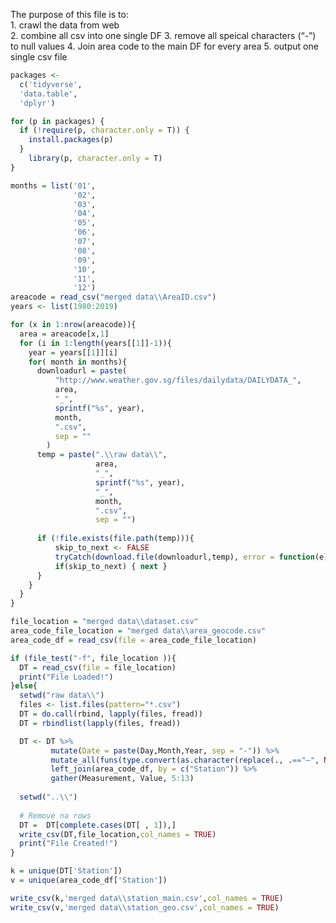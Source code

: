 The purpose of this file is to: \
1. crawl the data from web \
2. combine all csv into one single DF
3. remove all speical characters ("-") to null values
4. Join area code to the main DF for every area
5. output one single csv file 

```r
packages <-
  c('tidyverse',
  'data.table',
  'dplyr')

for (p in packages) {
  if (!require(p, character.only = T)) {
    install.packages(p)
  }
    library(p, character.only = T)
}

```


```r
months = list('01',
              '02',
              '03',
              '04',
              '05',
              '06',
              '07',
              '08',
              '09',
              '10',
              '11',
              '12')
areacode = read_csv("merged data\\AreaID.csv")
years <- list(1980:2019)

for (x in 1:nrow(areacode)){
  area = areacode[x,1]
  for (i in 1:length(years[[1]]-1)){
    year = years[[1]][i]
    for( month in months){
      downloadurl = paste(
          "http://www.weather.gov.sg/files/dailydata/DAILYDATA_",
          area,
          "_",
          sprintf("%s", year),
          month,
          ".csv",
          sep = ""
        )
      temp = paste(".\\raw data\\",
                   area,
                   "_",
                   sprintf("%s", year),
                   "_",
                   month,
                   ".csv",
                   sep = "")
      
      if (!file.exists(file.path(temp))){
          skip_to_next <- FALSE
          tryCatch(download.file(downloadurl,temp), error = function(e) { skip_to_next <<- TRUE})
          if(skip_to_next) { next }
      } 
    }
  }
}

```


```r
file_location = "merged data\\dataset.csv"
area_code_file_location = "merged data\\area_geocode.csv"
area_code_df = read_csv(file = area_code_file_location)

if (file_test("-f", file_location )){
  DT = read_csv(file = file_location)
  print("File Loaded!")
}else{
  setwd("raw data\\")
  files <- list.files(pattern="*.csv")
  DT = do.call(rbind, lapply(files, fread))
  DT = rbindlist(lapply(files, fread))

  DT <- DT %>%
         mutate(Date = paste(Day,Month,Year, sep = "-")) %>%
         mutate_all(funs(type.convert(as.character(replace(., .=="—", NA))))) %>%
         left_join(area_code_df, by = c("Station")) %>%
         gather(Measurement, Value, 5:13)
        
  setwd("..\\")
  
  # Remove na rows
  DT =  DT[complete.cases(DT[ , 1]),]
  write_csv(DT,file_location,col_names = TRUE)
  print("File Created!")
}
```

```r
k = unique(DT['Station'])
v = unique(area_code_df['Station'])

write_csv(k,'merged data\\station_main.csv',col_names = TRUE)
write_csv(v,'merged data\\station_geo.csv',col_names = TRUE)
```


